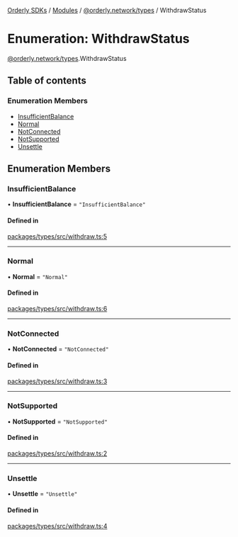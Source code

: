 [Orderly SDKs](/sdks/tech-doc/README) / [Modules](/sdks/tech-doc/modules) / [@orderly.network/types](/sdks/tech-doc/modules/orderly_network_types) / WithdrawStatus

# Enumeration: WithdrawStatus

[@orderly.network/types](/sdks/tech-doc/modules/orderly_network_types).WithdrawStatus

## Table of contents

### Enumeration Members

- [InsufficientBalance](/sdks/tech-doc/enums/orderly_network_types.WithdrawStatus#insufficientbalance)
- [Normal](/sdks/tech-doc/enums/orderly_network_types.WithdrawStatus#normal)
- [NotConnected](/sdks/tech-doc/enums/orderly_network_types.WithdrawStatus#notconnected)
- [NotSupported](/sdks/tech-doc/enums/orderly_network_types.WithdrawStatus#notsupported)
- [Unsettle](/sdks/tech-doc/enums/orderly_network_types.WithdrawStatus#unsettle)

## Enumeration Members

### InsufficientBalance

• **InsufficientBalance** = ``"InsufficientBalance"``

#### Defined in

[packages/types/src/withdraw.ts:5](https://github.com/OrderlyNetwork/js-sdk/blob/b90fff4/packages/types/src/withdraw.ts#L5)

___

### Normal

• **Normal** = ``"Normal"``

#### Defined in

[packages/types/src/withdraw.ts:6](https://github.com/OrderlyNetwork/js-sdk/blob/b90fff4/packages/types/src/withdraw.ts#L6)

___

### NotConnected

• **NotConnected** = ``"NotConnected"``

#### Defined in

[packages/types/src/withdraw.ts:3](https://github.com/OrderlyNetwork/js-sdk/blob/b90fff4/packages/types/src/withdraw.ts#L3)

___

### NotSupported

• **NotSupported** = ``"NotSupported"``

#### Defined in

[packages/types/src/withdraw.ts:2](https://github.com/OrderlyNetwork/js-sdk/blob/b90fff4/packages/types/src/withdraw.ts#L2)

___

### Unsettle

• **Unsettle** = ``"Unsettle"``

#### Defined in

[packages/types/src/withdraw.ts:4](https://github.com/OrderlyNetwork/js-sdk/blob/b90fff4/packages/types/src/withdraw.ts#L4)
